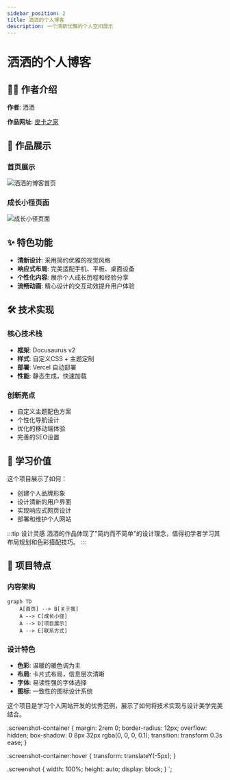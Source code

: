 ```yaml
---
sidebar_position: 2
title: 洒洒的个人博客
description: 一个清新优雅的个人空间展示
---
```



# 洒洒的个人博客

## 👩‍💻 作者介绍

**作者**: 洒洒

**作品网址**: [皮卡之家](https://pika-s-home.vercel.app/)

## 🎨 作品展示

### 首页展示
<div className="screenshot-container">
  <img 
    src="/screenshot/screencapture-pika-s-home-vercel-app-2024-11-24-23_08_34.png" 
    alt="洒洒的博客首页"
    className="screenshot"
  />
</div>

### 成长小径页面
<div className="screenshot-container">
  <img 
    src="/screenshot/screencapture-pika-s-home-vercel-app-growth-path-2024-11-24-23_08_45.png" 
    alt="成长小径页面"
    className="screenshot"
  />
</div>

## ✨ 特色功能

- **清新设计**: 采用简约优雅的视觉风格
- **响应式布局**: 完美适配手机、平板、桌面设备
- **个性化内容**: 展示个人成长历程和经验分享
- **流畅动画**: 精心设计的交互动效提升用户体验

## 🛠️ 技术实现

### 核心技术栈
- **框架**: Docusaurus v2
- **样式**: 自定义CSS + 主题定制
- **部署**: Vercel 自动部署
- **性能**: 静态生成，快速加载

### 创新亮点
- 自定义主题配色方案
- 个性化导航设计
- 优化的移动端体验
- 完善的SEO设置

## 🎯 学习价值

这个项目展示了如何：
- 创建个人品牌形象
- 设计清新的用户界面
- 实现响应式网页设计
- 部署和维护个人网站

:::tip 设计灵感
洒洒的作品体现了"简约而不简单"的设计理念，值得初学者学习其布局规划和色彩搭配技巧。
:::

## 🚀 项目特点

### 内容架构
```mermaid
graph TD
    A[首页] --> B[关于我]
    A --> C[成长小径]
    A --> D[项目展示]
    A --> E[联系方式]
```

### 设计特色
- **色彩**: 温暖的暖色调为主
- **布局**: 卡片式布局，信息层次清晰
- **字体**: 易读性强的字体选择
- **图标**: 一致性的图标设计系统

这个项目是学习个人网站开发的优秀范例，展示了如何将技术实现与设计美学完美结合。

.screenshot-container {
  margin: 2rem 0;
  border-radius: 12px;
  overflow: hidden;
  box-shadow: 0 8px 32px rgba(0, 0, 0, 0.1);
  transition: transform 0.3s ease;
}

.screenshot-container:hover {
  transform: translateY(-5px);
}

.screenshot {
  width: 100%;
  height: auto;
  display: block;
}
`; 